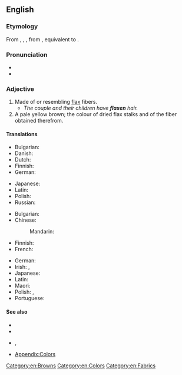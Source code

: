 ==English==

===Etymology===
From {{inh|en|enm|flaxen}}, {{m|enm|flexon}}, {{m|enm|flexin}}, from {{inh|en|ang|fleaxen|t=of flax; flaxen}}, equivalent to {{af|en|flax|-en|id2=made of|t2=made of}}.

===Pronunciation===
* {{IPA|en|/ˈflæk.sən/}}
* {{rhymes|en|æksən|s=2}}

===Adjective===
{{head|en|adjective}}

# Made of or resembling [[flax]] fibers.
#* ''The couple and their children have '''flaxen''' hair.''
# A pale yellow brown; the colour of dried flax stalks and of the fiber obtained therefrom.
#: {{color panel|C2B280}}

====Translations====
{{trans-top|material}}
* Bulgarian: {{t+|bg|ленен|sc=Cyrl}}
* Danish: {{t|da|hørfarvet}}
* Dutch: {{t+|nl|vlassen}}
* Finnish: {{t|fi|pellavainen}}
* German: {{t+|de|flachsen}}
{{trans-mid}}
* Japanese: {{t|ja|亜麻製|tr=あませいの, amasei no|alt=亜麻製の}}
* Latin: {{t|la|līneus}}
* Polish: {{t+|pl|lniany|m}}
* Russian: {{t+|ru|льняно́й}}
{{trans-bottom}}

{{trans-top|color}}
* Bulgarian: {{t+|bg|светложълт|sc=Cyrl}}
* Chinese:
*: Mandarin: {{t|cmn|亚麻色|sc=Hani}}
* Finnish: {{t|fi|[[pellavan]] [[värinen]]}}
* French: {{t|fr|de lin}}
{{trans-mid}}
* German: {{t+|de|flachsfarben}}
* Irish: {{t|ga|buíbhán}}, {{t|ga|fionn}} {{qualifier|of hair}}
* Japanese: {{t|ja|亜麻色|tr=あまいろの, amairo no|alt=亜麻色の}}
* Latin: {{t+|la|flāvus}}
* Maori: {{t|mi|kōrito}} {{qualifier|of hair}}
* Polish: {{t+|pl|lniany|m}}, {{t+|pl|jasnobrązowy|m}}
* Portuguese: {{t|pt|cor de linho|f}}
{{trans-bottom}}

====See also====
* {{l|en|blond}}
* {{l|en|linen}}
* {{l|en|tow}}, {{l|en|towhead}}
* [[Appendix:Colors]]

[[Category:en:Browns]]
[[Category:en:Colors]]
[[Category:en:Fabrics]]